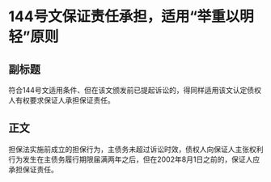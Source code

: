 #  144号文保证责任承担，适用“举重以明轻”原则
## 副标题
符合144号文适用条件、但在该文颁发前已提起诉讼的，得同样适用该文认定债权人有权要求保证人承担保证责任。
## 正文
担保法实施前成立的担保行为，主债务未超过诉讼时效，债权人向保证人主张权利行为发生在主债务履行期限届满两年之后，但在2002年8月1日之前的，保证人应承担保证责任。
